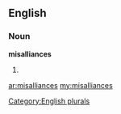 ==English==

===Noun===
'''misalliances'''

# {{plural of|[[misalliance]]}}

[[Category:English plurals]]

[[ar:misalliances]]
[[my:misalliances]]